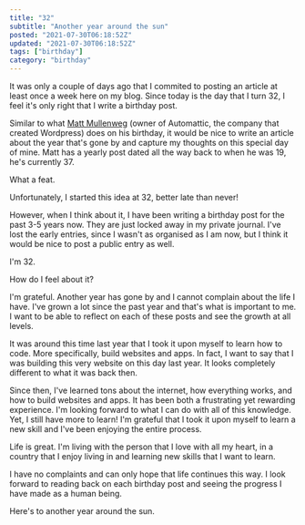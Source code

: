 ```yaml
---
title: "32"
subtitle: "Another year around the sun"
posted: "2021-07-30T06:18:52Z"
updated: "2021-07-30T06:18:52Z"
tags: ["birthday"]
category: "birthday"
---
```


It was only a couple of days ago that I commited to posting an article at least once a week here on my blog. Since today is the day that I turn 32, I feel it's only right that I write a birthday post.

Similar to what [Matt Mullenweg](https://ma.tt/category/birthday/) (owner of Automattic, the company that created Wordpress) does on his birthday, it would be nice to write an article about the year that's gone by and capture my thoughts on this special day of mine. Matt has a yearly post dated all the way back to when he was 19, he's currently 37.

What a feat.

Unfortunately, I started this idea at 32, better late than never!

However, when I think about it, I have been writing a birthday post for the past 3-5 years now. They are just locked away in my private journal. I've lost the early entries, since I wasn't as organised as I am now, but I think it would be nice to post a public entry as well.

I'm 32.

How do I feel about it?

I'm grateful. Another year has gone by and I cannot complain about the life I have. I've grown a lot since the past year and that's what is important to me. I want to be able to reflect on each of these posts and see the growth at all levels.

It was around this time last year that I took it upon myself to learn how to code. More specifically, build websites and apps. In fact, I want to say that I was building this very website on this day last year. It looks completely different to what it was back then.

Since then, I've learned tons about the internet, how everything works, and how to build websites and apps. It has been both a frustrating yet rewarding experience. I'm looking forward to what I can do with all of this knowledge. Yet, I still have more to learn! I'm grateful that I took it upon myself to learn a new skill and I've been enjoying the entire process.

Life is great. I'm living with the person that I love with all my heart, in a country that I enjoy living in and learning new skills that I want to learn.

I have no complaints and can only hope that life continues this way. I look forward to reading back on each birthday post and seeing the progress I have made as a human being.

Here's to another year around the sun.
